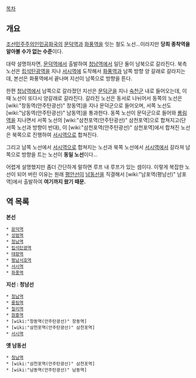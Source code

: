 [[목차]]
== 개요 ==
[[조선민주주의인민공화국]]의 [[문덕역]]과 [[화풍역]]을 잇는 철도 노선...이라지만 '''당최 종착역을 알아볼 수가 없는 수준'''이다.

대략 설명하자면, [[문덕역]]에서 출발하여 [[청남역]]에서 일단 둘이 남북으로 갈라진다. 북측 노선은 [[립석탄광역]]을 지나 [[서시역]]에 도착해서 [[화풍역]]과 남쪽 방향 양 갈래로 갈라지는데, 본선은 화풍역에서 끝나며 지선이 남쪽으로 방향을 튼다.

한편 [[청남역]]에서 남쪽으로 갈라졌던 지선은 [[문덕]]군을 지나 [[숙천]]군 내로 들어오는데, 이 때 노선이 또다시 양갈래로 갈라진다. 갈라진 노선은 동서로 나뉘어서 동쪽의 노선은 [wiki:"창동역(안주탄광선)" 창동역]을 지나 문덕군으로 들어오며, 서쪽 노선도 [wiki:"남동역(안주탄광선)" 남동역]을 통과한다. 동쪽 노선이 문덕군으로 들어와 [[룡림역]]을 지나면서 서쪽 노선의 [wiki:"삼천포역(안주탄광선)" 삼천포역]으로 합쳐지고(단 서쪽 노선과 방향이 반대), 이 [wiki:"삼천포역(안주탄광선)" 삼천포역]에서 합쳐진 노선은 북쪽으로 진행하여 [[서시역]]으로 합쳐진다.

그리고 남쪽 노선에서 [[서시역]]으로 합쳐지는 노선과 북쪽 노선에서 [[서시역]]에서 갈라져 남쪽으로 방향을 트는 노선이 '''동일 노선'''이다...

어렵게 설명했지만 좀더 간단하게 말하면 루프 내 루프가 있는 셈이다. 이렇게 복잡한 노선이 되어 버린 이유는 원래 [[평안선]]이 [[남동선]]을 직결해서 [wiki:"남포역(평남선)" 남포역]에서 출발하여 '''여기까지 왔기 때문.'''

== 역 목록 ==
'''본선'''
 * [[문덕역]]
 * [[성범역]]
 * [[청남역]]
 * [[립석탄광역]]
 * [[태향역]]
 * [[평남서호역]]
 * [[서시역]]
 * [[화풍역]]

'''지선 : 청남선'''
 * [[청남역]]
 * [[룡림역]]
 * [[칠리역]]
 * [[원홍역]]
 * [wiki:"창동역(안주탄광선)" 창동역]
 * [wiki:"삼천포역(안주탄광선)" 삼천포역]
 * [[서시역]]

'''옛 남동선'''
 * [[청남역]]
 * [wiki:"삼천포역(안주탄광선)" 삼천포역]
 * [wiki:"남동역(안주탄광선)" 남동역]
